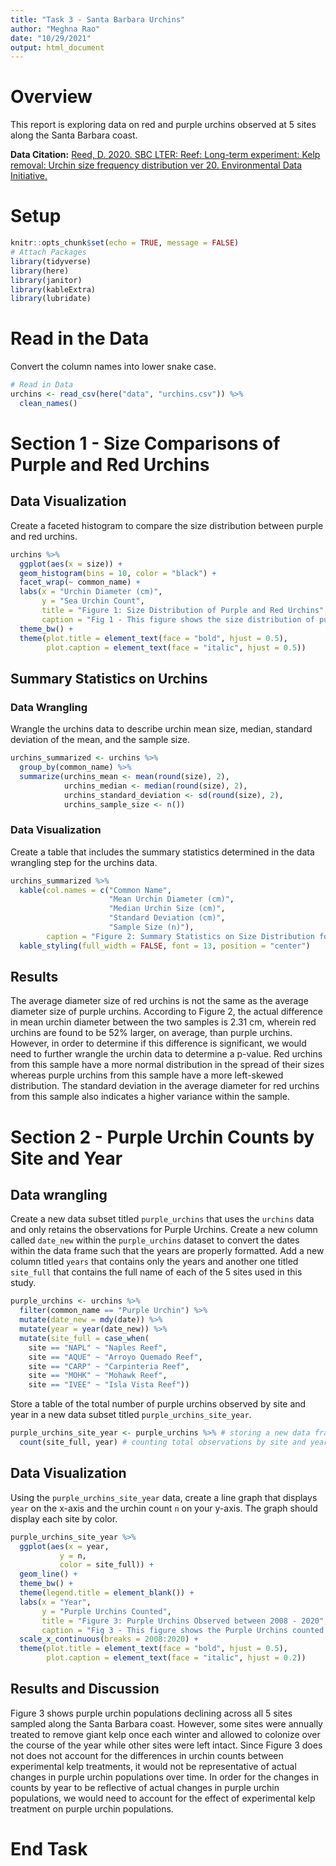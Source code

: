 ```yaml
---
title: "Task 3 - Santa Barbara Urchins"
author: "Meghna Rao"
date: "10/29/2021"
output: html_document
---
```

# Overview

This report is exploring data on red and purple urchins observed at 5 sites along the Santa Barbara coast.

**Data Citation:** [Reed, D. 2020. SBC LTER: Reef: Long-term experiment: Kelp removal: Urchin size frequency distribution ver 20. Environmental Data Initiative.](https://doi.org/10.6073/pasta/5a1e9ef03aa47bd2225c0bb98a02a63b.)

# Setup

```r
knitr::opts_chunk$set(echo = TRUE, message = FALSE)
# Attach Packages
library(tidyverse)
library(here)
library(janitor)
library(kableExtra)
library(lubridate)
```

# Read in the Data

Convert the column names into lower snake case.

```r
# Read in Data
urchins <- read_csv(here("data", "urchins.csv")) %>% 
  clean_names()
```

# Section 1 - Size Comparisons of Purple and Red Urchins

## Data Visualization

Create a faceted histogram to compare the size distribution between purple and red urchins.

```r
urchins %>% 
  ggplot(aes(x = size)) + 
  geom_histogram(bins = 10, color = "black") +
  facet_wrap(~ common_name) +
  labs(x = "Urchin Diameter (cm)",
       y = "Sea Urchin Count",
       title = "Figure 1: Size Distribution of Purple and Red Urchins",
       caption = "Fig 1 - This figure shows the size distribution of purple and red sea urchins recorded off the Santa Barbara coast. ") +
  theme_bw() +
  theme(plot.title = element_text(face = "bold", hjust = 0.5),
        plot.caption = element_text(face = "italic", hjust = 0.5))
```

## Summary Statistics on Urchins

### Data Wrangling 

Wrangle the urchins data to describe urchin mean size, median, standard deviation of the mean, and the sample size.

```r
urchins_summarized <- urchins %>% 
  group_by(common_name) %>% 
  summarize(urchins_mean <- mean(round(size), 2),
            urchins_median <- median(round(size), 2),
            urchins_standard_deviation <- sd(round(size), 2),
            urchins_sample_size <- n())
```

### Data Visualization

Create a table that includes the summary statistics determined in the data wrangling step for the urchins data.

```r
urchins_summarized %>% 
  kable(col.names = c("Common Name", 
                      "Mean Urchin Diameter (cm)", 
                      "Median Urchin Size (cm)", 
                      "Standard Deviation (cm)", 
                      "Sample Size (n)"), 
        caption = "Figure 2: Summary Statistics on Size Distribution for Purple and Red Sea Urchins." ) %>% 
  kable_styling(full_width = FALSE, font = 13, position = "center") 
```

## Results

The average diameter size of red urchins is not the same as the average diameter size of purple urchins. According to Figure 2, the actual difference in mean urchin diameter between the two samples is 2.31 cm, wherein red urchins are found to be 52% larger, on average, than purple urchins. However, in order to determine if this difference is significant, we would need to further wrangle the urchin data to determine a p-value. Red urchins from this sample have a more normal distribution in the spread of their sizes whereas purple urchins from this sample have a more left-skewed distribution. The standard deviation in the average diameter for red urchins from this sample also indicates a higher variance within the sample.


# Section 2 - Purple Urchin Counts by Site and Year

## Data wrangling

Create a new data subset titled `purple_urchins` that uses the `urchins` data and only retains the observations for Purple Urchins. Create a new column called `date_new` within the `purple_urchins` dataset to convert the dates within the data frame such that the years are properly formatted. Add a new column titled `years` that contains only the years and another one titled `site_full` that contains the full name of each of the 5 sites used in this study.

```r
purple_urchins <- urchins %>%  
  filter(common_name == "Purple Urchin") %>% 
  mutate(date_new = mdy(date)) %>% 
  mutate(year = year(date_new)) %>% 
  mutate(site_full = case_when(
    site == "NAPL" ~ "Naples Reef",
    site == "AQUE" ~ "Arroyo Quemado Reef",
    site == "CARP" ~ "Carpinteria Reef",
    site == "MOHK" ~ "Mohawk Reef", 
    site == "IVEE" ~ "Isla Vista Reef"))
```

Store a table of the total number of purple urchins observed by site and year in a new data subset titled `purple_urchins_site_year`.

```r
purple_urchins_site_year <- purple_urchins %>% # storing a new data frame from purple_urchins
  count(site_full, year) # counting total observations by site and year
```


## Data Visualization

Using the `purple_urchins_site_year` data, create a line graph that displays  `year` on the x-axis and the urchin count `n` on your y-axis. The graph should display each site by color. 

```r
purple_urchins_site_year %>% 
  ggplot(aes(x = year,
           y = n, 
           color = site_full)) + 
  geom_line() + 
  theme_bw() + 
  theme(legend.title = element_blank()) + 
  labs(x = "Year", 
       y = "Purple Urchins Counted",
       title = "Figure 3: Purple Urchins Observed between 2008 - 2020",
       caption = "Fig 3 - This figure shows the Purple Urchins counted at 5 sites along the Santa Barbara Coast between 2008 and 2020") +
  scale_x_continuous(breaks = 2008:2020) +
  theme(plot.title = element_text(face = "bold", hjust = 0.5),
        plot.caption = element_text(face = "italic", hjust = 0.2))
```

## Results and Discussion

Figure 3 shows purple urchin populations declining across all 5 sites sampled along the Santa Barbara coast. However, some sites were annually treated to remove giant kelp once each winter and allowed to colonize over the course of the year while other sites were left intact. Since Figure 3 does not does not account for the differences in urchin counts between experimental kelp treatments, it would not be representative of actual changes in purple urchin populations over time. In order for the changes in counts by year to be reflective of actual changes in purple urchin populations, we would need to account for the effect of experimental kelp treatment on purple urchin populations.

# End Task
